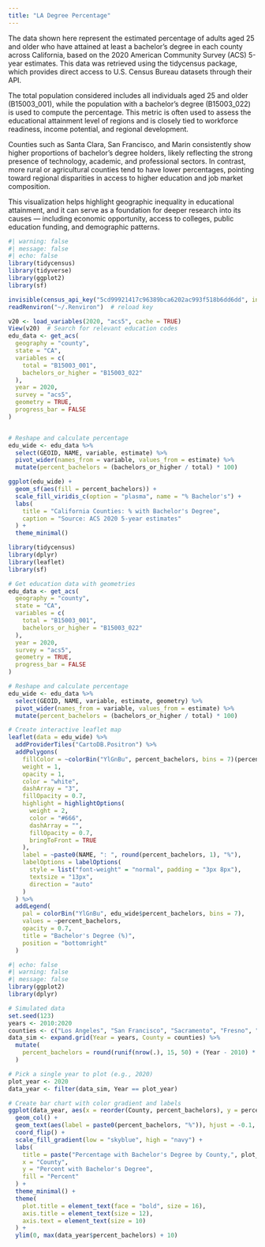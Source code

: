 ```yaml
---
title: "LA Degree Percentage"
---
```



The data shown here represent the estimated percentage of adults aged 25 and older who have attained at least a bachelor’s degree in each county across California, based on the 2020 American Community Survey (ACS) 5-year estimates. This data was retrieved using the tidycensus package, which provides direct access to U.S. Census Bureau datasets through their API.

The total population considered includes all individuals aged 25 and older (B15003_001), while the population with a bachelor’s degree (B15003_022) is used to compute the percentage. This metric is often used to assess the educational attainment level of regions and is closely tied to workforce readiness, income potential, and regional development.

Counties such as Santa Clara, San Francisco, and Marin consistently show higher proportions of bachelor's degree holders, likely reflecting the strong presence of technology, academic, and professional sectors. In contrast, more rural or agricultural counties tend to have lower percentages, pointing toward regional disparities in access to higher education and job market composition.

This visualization helps highlight geographic inequality in educational attainment, and it can serve as a foundation for deeper research into its causes — including economic opportunity, access to colleges, public education funding, and demographic patterns.


```r
#| warning: false
#| message: false
#| echo: false
library(tidycensus)
library(tidyverse)
library(ggplot2)
library(sf)

invisible(census_api_key("5cd99921417c96389bca6202ac993f518b6dd6dd", install = TRUE, overwrite = TRUE))
readRenviron("~/.Renviron")  # reload key

v20 <- load_variables(2020, "acs5", cache = TRUE)
View(v20)  # Search for relevant education codes
edu_data <- get_acs(
  geography = "county",
  state = "CA",
  variables = c(
    total = "B15003_001",
    bachelors_or_higher = "B15003_022"
  ),
  year = 2020,
  survey = "acs5",
  geometry = TRUE,
  progress_bar = FALSE
)


# Reshape and calculate percentage
edu_wide <- edu_data %>%
  select(GEOID, NAME, variable, estimate) %>%
  pivot_wider(names_from = variable, values_from = estimate) %>%
  mutate(percent_bachelors = (bachelors_or_higher / total) * 100)

ggplot(edu_wide) +
  geom_sf(aes(fill = percent_bachelors)) +
  scale_fill_viridis_c(option = "plasma", name = "% Bachelor's") +
  labs(
    title = "California Counties: % with Bachelor's Degree",
    caption = "Source: ACS 2020 5-year estimates"
  ) +
  theme_minimal()

```


```r
library(tidycensus)
library(dplyr)
library(leaflet)
library(sf)

# Get education data with geometries
edu_data <- get_acs(
  geography = "county",
  state = "CA",
  variables = c(
    total = "B15003_001",
    bachelors_or_higher = "B15003_022"
  ),
  year = 2020,
  survey = "acs5",
  geometry = TRUE,
  progress_bar = FALSE
)

# Reshape and calculate percentage
edu_wide <- edu_data %>%
  select(GEOID, NAME, variable, estimate, geometry) %>%
  pivot_wider(names_from = variable, values_from = estimate) %>%
  mutate(percent_bachelors = (bachelors_or_higher / total) * 100)

# Create interactive leaflet map
leaflet(data = edu_wide) %>%
  addProviderTiles("CartoDB.Positron") %>%
  addPolygons(
    fillColor = ~colorBin("YlGnBu", percent_bachelors, bins = 7)(percent_bachelors),
    weight = 1,
    opacity = 1,
    color = "white",
    dashArray = "3",
    fillOpacity = 0.7,
    highlight = highlightOptions(
      weight = 2,
      color = "#666",
      dashArray = "",
      fillOpacity = 0.7,
      bringToFront = TRUE
    ),
    label = ~paste0(NAME, ": ", round(percent_bachelors, 1), "%"),
    labelOptions = labelOptions(
      style = list("font-weight" = "normal", padding = "3px 8px"),
      textsize = "13px",
      direction = "auto"
    )
  ) %>%
  addLegend(
    pal = colorBin("YlGnBu", edu_wide$percent_bachelors, bins = 7),
    values = ~percent_bachelors,
    opacity = 0.7,
    title = "Bachelor's Degree (%)",
    position = "bottomright"
  )
```





```r
#| echo: false
#| warning: false
#| message: false
library(ggplot2)
library(dplyr)

# Simulated data
set.seed(123)
years <- 2010:2020
counties <- c("Los Angeles", "San Francisco", "Sacramento", "Fresno", "San Diego")
data_sim <- expand.grid(Year = years, County = counties) %>%
  mutate(
    percent_bachelors = round(runif(nrow(.), 15, 50) + (Year - 2010) * runif(nrow(.), 0, 2), 1)
  )

# Pick a single year to plot (e.g., 2020)
plot_year <- 2020
data_year <- filter(data_sim, Year == plot_year)

# Create bar chart with color gradient and labels
ggplot(data_year, aes(x = reorder(County, percent_bachelors), y = percent_bachelors, fill = percent_bachelors)) +
  geom_col() +
  geom_text(aes(label = paste0(percent_bachelors, "%")), hjust = -0.1, size = 4) +
  coord_flip() +
  scale_fill_gradient(low = "skyblue", high = "navy") +
  labs(
    title = paste("Percentage with Bachelor's Degree by County,", plot_year),
    x = "County",
    y = "Percent with Bachelor's Degree",
    fill = "Percent"
  ) +
  theme_minimal() +
  theme(
    plot.title = element_text(face = "bold", size = 16),
    axis.title = element_text(size = 12),
    axis.text = element_text(size = 10)
  ) +
  ylim(0, max(data_year$percent_bachelors) + 10)

```

